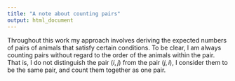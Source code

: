 ```yaml
---
title: "A note about counting pairs"
output: html_document
---
```


Throughout this work my approach involves deriving the expected numbers of pairs of animals that satisfy certain conditions.  To be clear, I am always counting pairs without regard to the order of the animals within the pair.  That is, I do not distinguish the pair $(i, j)$ from the pair $(j, i)$, I consider them to be the same pair, and count them together as one pair.